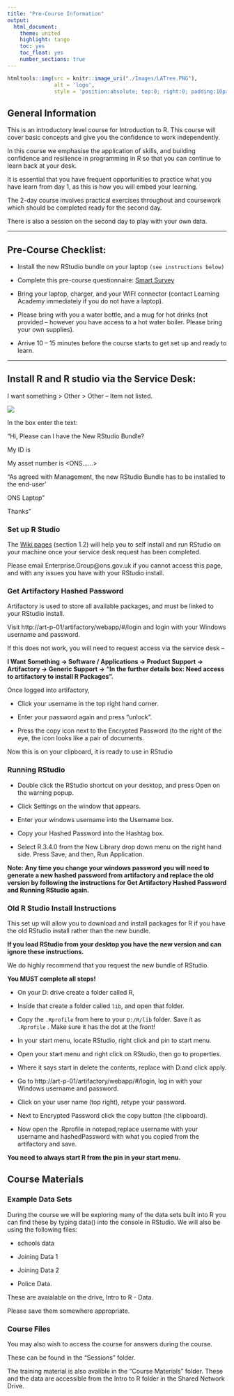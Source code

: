 ```yaml
---
title: "Pre-Course Information"
output:
  html_document: 
    theme: united
    highlight: tango
    toc: yes
    toc_float: yes
    number_sections: true
---
```


```r
htmltools::img(src = knitr::image_uri("./Images/LATree.PNG"),
               alt = 'logo', 
               style = 'position:absolute; top:0; right:0; padding:10px; width:200px;')
```



## General Information

This is an introductory level course for Introduction to R. This course will cover basic concepts and give you the confidence to work independently.

In this course we emphasise the application of skills, and building confidence and resilience in programming in R so that you can continue to learn back at your desk. 

It is essential that you have frequent opportunities to practice what you have learn from day 1, as this is how you will embed your learning. 

The 2-day course involves practical exercises throughout and coursework which should be completed ready for the second day. 

There is also a session on the second day to play with your own data.

***

## Pre-Course Checklist:

* Install the new RStudio bundle on your laptop `(see instructions below)`

* Complete this pre-course questionnaire: [Smart Survey](https://www.smartsurvey.co.uk/s/7L80I/)  

* Bring your laptop, charger, and your WIFI connector (contact Learning Academy immediately if you do not have a laptop).

* Please bring with you a water bottle, and a mug for hot drinks (not provided – however you have access to a hot water boiler. Please bring your own supplies). 

* Arrive 10 – 15 minutes before the course starts to get set up and ready to learn.

***

## Install R and R studio via the Service Desk:

I want something > Other > Other – Item not listed.


![](Images/installR.PNG)


In the box enter the text:

“Hi, Please can I have the New RStudio Bundle?

My ID is <your id>

My asset number is <ONS……>

“As agreed with Management, the new RStudio Bundle has to be installed to the end-user’ 

ONS Laptop”

Thanks”

### Set up R Studio

The [Wiki pages](https://collaborate2.ons.gov.uk/confluence/display/WIKIRS/1+-+RStudio+New+Bundle) (section 1.2) will help you to self install and run RStudio on your machine once your service desk request has been completed. 

Please email Enterprise.Group@ons.gov.uk if you cannot access this page, and with any issues you have with your RStudio install.

### Get Artifactory Hashed Password

Artifactory is used to store all available packages, and must be linked to your RStudio install. 

Visit http://art-p-01/artifactory/webapp/#/login and login with your Windows username and password. 

If this does not work, you will need to request access via the service desk – 

**I Want Something -> Software / Applications -> Product Support -> Artifactory -> Generic Support -> “In the further details box: Need access to artifactory to install R Packages”.** 

Once logged into artifactory, 

* Click your username in the top right hand corner.

* Enter your password again and press “unlock”.

* Press the copy icon next to the Encrypted Password (to the right of the eye, the icon looks like a pair of documents.

Now this is on your clipboard, it is ready to use in RStudio

### Running RStudio

* Double click the RStudio shortcut on your desktop, and press Open on the warning popup.

* Click Settings on the window that appears.

* Enter your windows username into the Username box.

* Copy your Hashed Password into the Hashtag box.

* Select R.3.4.0 from the New Library drop down menu on the right hand side. 
Press Save, and then, Run Application. 


**Note: Any time you change your windows password you will need to generate a new hashed password from artifactory and replace the old version by following the instructions for Get Artifactory Hashed Password and Running RStudio again.** 

### Old R Studio Install Instructions

This set up will allow you to download and install packages for R if you have the old RStudio install rather than the new bundle.

**If you load RStudio from your desktop you have the new version and can ignore these instructions.**

We do highly recommend that you request the new bundle of RStudio.

**You MUST complete all steps!**

* On your D: drive create a folder called R,

* Inside that create a folder called `lib`, and open that folder.

* Copy the `.Rprofile` from here to your `D:/R/lib` folder. Save it as `.Rprofile` .
Make sure it has the dot at the front!

* In your start menu, locate RStudio, right click and pin to start menu.

* Open your start menu and right click on RStudio, then go to properties.

* Where it says start in delete the contents, replace with D:\R\lib and click apply.

* Go to http://art-p-01/artifactory/webapp/#/login, log in with your Windows username and password.

* Click on your user name (top right), retype your password.

* Next to Encrypted Password click the copy button (the clipboard).

* Now open the .Rprofile in notepad,replace username with your username and hashedPassword with what you copied from the artifactory and save.


**You need to always start R from the pin in your start menu.**


## Course Materials


### Example Data Sets

During the course we will be exploring many of the data sets built into R you can find these by typing data() into the console in RStudio.
We will also be using the following files: 

* schools data

* Joining Data 1 

* Joining Data 2

* Police Data. 

These are avaialable on the drive, Intro to R - Data.

Please save them somewhere appropriate. 

### Course Files

You may also wish to access the course for answers during the course. 

These can be found in the “Sessions” folder. 

The training material is also avalible in the “Course Materials” folder.
These and the data are accessible from the Intro to R folder in the Shared Network Drive.









